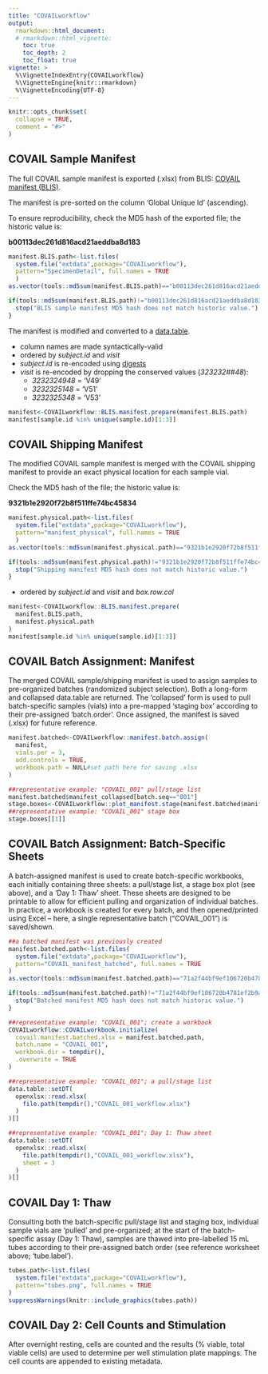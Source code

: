 ```yaml
---
title: "COVAILworkflow"
output:
  rmarkdown::html_document:
  # rmarkdown::html_vignette:
    toc: true
    toc_depth: 2
    toc_float: true
vignette: >
  %\VignetteIndexEntry{COVAILworkflow}
  %\VignetteEngine{knitr::rmarkdown}
  %\VignetteEncoding{UTF-8}
---
```


```r
knitr::opts_chunk$set(
  collapse = TRUE,
  comment = "#>"
)
```

## COVAIL Sample Manifest

The full COVAIL sample manifest is exported (.xlsx) from BLIS:
[COVAIL manifest (BLIS)](https://blis.urmc.rochester.edu/labkey/specimen/Topham%20Lab/COVAIL_Vaccine_Study/specimens.view?showVials=true#).

The manifest is pre-sorted on the column 'Global Unique Id' (ascending).

To ensure reproducibility, check the MD5 hash of the exported file; the historic value is:

**b00113dec261d816acd21aeddba8d183**

```r
manifest.BLIS.path<-list.files(
  system.file("extdata",package="COVAILworkflow"),
  pattern="SpecimenDetail", full.names = TRUE
  )
as.vector(tools::md5sum(manifest.BLIS.path)=="b00113dec261d816acd21aeddba8d183")

if(tools::md5sum(manifest.BLIS.path)!="b00113dec261d816acd21aeddba8d183"){
  stop("BLIS sample manifest MD5 hash does not match historic value.")
}
```

The manifest is modified and converted to a [data.table](https://cran.r-project.org/web/packages/data.table/vignettes/datatable-intro.html).

* column names are made syntactically-valid
* ordered by *subject.id* and *visit*
* *subject.id* is re-encoded using [digests](https://cran.r-project.org/web/packages/digest/index.html)
* *visit* is re-encoded by dropping the conserved values (*323232##48*):
    + *3232324948* = 'V49'
    + *3232325148* = 'V51'
    + *3232325348* = 'V53'

```r
manifest<-COVAILworkflow::BLIS.manifest.prepare(manifest.BLIS.path)
manifest[sample.id %in% unique(sample.id)[1:3]]
```

## COVAIL Shipping Manifest

The modified COVAIL sample manifest is merged with the COVAIL shipping manifest to provide an exact physical location for each sample vial.

Check the MD5 hash of the file; the historic value is:

**9321b1e2920f72b8f511ffe74bc45834**

```r
manifest.physical.path<-list.files(
  system.file("extdata",package="COVAILworkflow"),
  pattern="manifest_physical", full.names = TRUE
  )
as.vector(tools::md5sum(manifest.physical.path)=="9321b1e2920f72b8f511ffe74bc45834")

if(tools::md5sum(manifest.physical.path)!="9321b1e2920f72b8f511ffe74bc45834"){
  stop("Shipping manifest MD5 hash does not match historic value.")
}
```

* ordered by *subject.id* and *visit* and *box.row.col*

```r
manifest<-COVAILworkflow::BLIS.manifest.prepare(
  manifest.BLIS.path,
  manifest.physical.path
)
manifest[sample.id %in% unique(sample.id)[1:3]]
```

## COVAIL Batch Assignment: Manifest

The merged COVAIL sample/shipping manifest is used to assign samples to pre-organized batches (randomized subject selection). Both a long-form and collapsed data.table are returned. The 'collapsed' form is used to pull batch-specific samples (vials) into a pre-mapped 'staging box' according to their pre-assigned 'batch.order'.  Once assigned, the manifest is saved (.xlsx) for future reference.

```r
manifest.batched<-COVAILworkflow::manifest.batch.assign(
  manifest,
  vials.per = 3,
  add.controls = TRUE,
  workbook.path = NULL#set path here for saving .xlsx
)

##representative example: "COVAIL_001" pull/stage list
manifest.batched$manifest_collapsed[batch.seq=="001"]
stage.boxes<-COVAILworkflow::plot_manifest.stage(manifest.batched$manifest_collapsed)
##representative example: "COVAIL_001" stage box
stage.boxes[[1]]
```

## COVAIL Batch Assignment: Batch-Specific Sheets

A batch-assigned manifest is used to create batch-specific workbooks, each initially containing three sheets: a pull/stage list, a stage box plot (see above), and a 'Day 1: Thaw' sheet.  These sheets are designed to be printable to allow for efficient pulling and organization of individual batches.  In practice, a workbook is created for every batch, and then opened/printed using Excel -- here, a single representative batch ("COVAIL_001") is saved/shown.

```r
##a batched manifest was previously created
manifest.batched.path<-list.files(
  system.file("extdata",package="COVAILworkflow"),
  pattern="COVAIL_manifest_batched", full.names = TRUE
)
as.vector(tools::md5sum(manifest.batched.path)=="71a2f44bf9ef106720b4781ef2b9a9cd")

if(tools::md5sum(manifest.batched.path)!="71a2f44bf9ef106720b4781ef2b9a9cd"){
  stop("Batched manifest MD5 hash does not match historic value.")
}

##representative example: "COVAIL_001"; create a workbook
COVAILworkflow::COVAILworkbook.initialize(
  covail.manifest.batched.xlsx = manifest.batched.path,
  batch.name = "COVAIL_001",
  workbook.dir = tempdir(),
  .overwrite = TRUE
)

##representative example: "COVAIL_001"; a pull/stage list
data.table::setDT(
  openxlsx::read.xlsx(
    file.path(tempdir(),"COVAIL_001_workflow.xlsx")
  )
)[]

##representative example: "COVAIL_001"; Day 1: Thaw sheet
data.table::setDT(
  openxlsx::read.xlsx(
    file.path(tempdir(),"COVAIL_001_workflow.xlsx"),
    sheet = 3
  )
)[]
```

## COVAIL Day 1: Thaw

Consulting both the batch-specific pull/stage list and staging box, individual sample vials are 'pulled' and pre-organized; at the start of the batch-specific assay (Day 1: Thaw), samples are thawed into pre-labelled 15 mL tubes according to their pre-assigned batch order (see reference worksheet above; 'tube.label').

```r
tubes.path<-list.files(
  system.file("extdata",package="COVAILworkflow"),
  pattern="tubes.png", full.names = TRUE
)
suppressWarnings(knitr::include_graphics(tubes.path))
```

## COVAIL Day 2: Cell Counts and Stimulation

After overnight resting, cells are counted and the results (% viable, total viable cells) are used to determine per well stimulation plate mappings.  The cell counts are appended to existing metadata.


